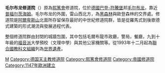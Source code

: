 {{noteTA
|G1=DE
}}

{{世界文化遗产概要表
| site_img = Image:Courtyard_facade_-_Maulbronn_Monastery.jpg
| site_img_capt = 毛尔布龙修道院
| site_img_width = 250px
| zh_name = 毛尔布龙修道院
| en_name = Maulbronn Monastery
| fr_name = 
| country = {{DEU}}
| Region = 欧洲和北美地区
| criterion_c = 文 (ii), (iv)
| rg_year = 1993
| ex_rg_year = 
| remarks = 
| org_url = http://whc.unesco.org/en/list/549
| map_img = 
| map_img_width = 
}}
'''毛尔布龙修道院'''（{{lang-de|Kloster Maulbronn}}）原為[[熙篤會|熙篤會]]修道院，位於[[德國|德國]][[巴登-符騰堡|巴登-符騰堡]]邦[[毛尔布龙|毛尔布龙]]，靠近[[普福尔茨海姆|普福尔茨海姆]]。毛尔布龙的外圍，雷山西北方，為[[黑森林|黑森林]]與歐登森林的交界處。修道院是[[阿爾卑斯山|阿爾卑斯山]]北面所存留保存最好的中世紀修道院群，皆是從羅馬式到後歌德式建築的形式潮流與發展過程代表。

整個修道院群由封閉的城牆包圍，其中包括毛爾布龍市政廳，警局，餐廳，九到十年級的[[福音派|福音派]]大學預校（文理中學）與其他公家機關等。從1993年十二月起為[[聯合國教科文組織|聯合國教科文組織]]列為[[世界遺產|世界遺產]]。

{{德国的世界遗产}}
{{Authority control}}

[[Category:德国世界遗产|M]]
[[Category:德国天主教修道院|Category:德国天主教修道院]]
[[Category:熙篤會修道院|Category:熙篤會修道院]]
[[Category:帝國修道院|Category:帝國修道院]]
[[Category:1147年歐洲建立|Category:1147年歐洲建立]]